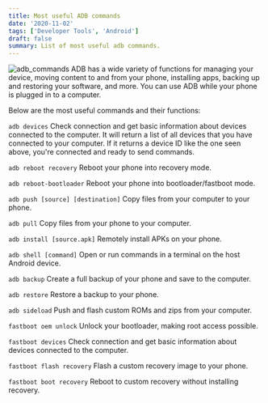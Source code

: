 ```yaml
---
title: Most useful ADB commands
date: '2020-11-02'
tags: ['Developer Tools', 'Android']
draft: false
summary: List of most useful adb commands.
---
```


![adb_commands](https://1.bp.blogspot.com/-93PxNAq2nWY/X6AmQbh21GI/AAAAAAAAAAs/rTvfxqB5nR8qUFpKZw54gSxXbRdhPa9-ACLcBGAsYHQ/w640-h317/most-useful-adb-commands.png)
ADB has a wide variety of functions for managing your device, moving content to and from your phone, installing apps, backing up and restoring your software, and more. You can use ADB while your phone is plugged in to a computer.

Below are the most useful commands and their functions:

`adb devices`
Check connection and get basic information about devices connected to the computer. It will return a list of all devices that you have connected to your computer. If it returns a device ID like the one seen above, you're connected and ready to send commands.

`adb reboot recovery`
Reboot your phone into recovery mode.

`adb reboot-bootloader`
Reboot your phone into bootloader/fastboot mode.

`adb push [source] [destination]`
Copy files from your computer to your phone.

`adb pull`
Copy files from your phone to your computer.

`adb install [source.apk]`
Remotely install APKs on your phone.

`adb shell [command]`
Open or run commands in a terminal on the host Android device.

`adb backup`
Create a full backup of your phone and save to the computer.

`adb restore`
Restore a backup to your phone.

`adb sideload`
Push and flash custom ROMs and zips from your computer.

`fastboot oem unlock`
Unlock your bootloader, making root access possible.

`fastboot devices`
Check connection and get basic information about devices connected to the computer.

`fastboot flash recovery`
Flash a custom recovery image to your phone.

`fastboot boot recovery`
Reboot to custom recovery without installing recovery.
